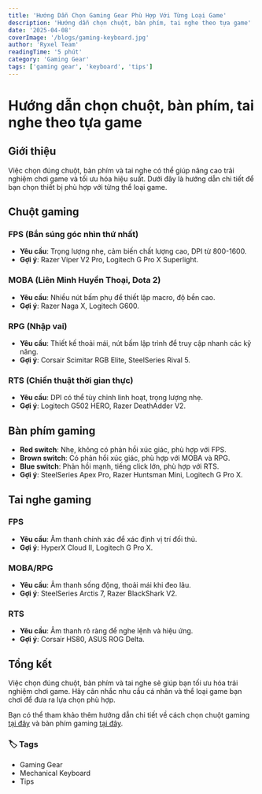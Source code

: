 ---
title: 'Hướng Dẫn Chọn Gaming Gear Phù Hợp Với Từng Loại Game'
description: 'Hướng dẫn chọn chuột, bàn phím, tai nghe theo tựa game'
date: '2025-04-08'
coverImage: '/blogs/gaming-keyboard.jpg'
author: 'Ryxel Team'
readingTime: '5 phút'
category: 'Gaming Gear'
tags: ['gaming gear', 'keyboard', 'tips']
---

# Hướng dẫn chọn chuột, bàn phím, tai nghe theo tựa game

## Giới thiệu
Việc chọn đúng chuột, bàn phím và tai nghe có thể giúp nâng cao trải nghiệm chơi game và tối ưu hóa hiệu suất. Dưới đây là hướng dẫn chi tiết để bạn chọn thiết bị phù hợp với từng thể loại game.

## Chuột gaming
### FPS (Bắn súng góc nhìn thứ nhất)
- **Yêu cầu**: Trọng lượng nhẹ, cảm biến chất lượng cao, DPI từ 800-1600.
- **Gợi ý**: Razer Viper V2 Pro, Logitech G Pro X Superlight.

### MOBA (Liên Minh Huyền Thoại, Dota 2)
- **Yêu cầu**: Nhiều nút bấm phụ để thiết lập macro, độ bền cao.
- **Gợi ý**: Razer Naga X, Logitech G600.

### RPG (Nhập vai)
- **Yêu cầu**: Thiết kế thoải mái, nút bấm lập trình để truy cập nhanh các kỹ năng.
- **Gợi ý**: Corsair Scimitar RGB Elite, SteelSeries Rival 5.

### RTS (Chiến thuật thời gian thực)
- **Yêu cầu**: DPI có thể tùy chỉnh linh hoạt, trọng lượng nhẹ.
- **Gợi ý**: Logitech G502 HERO, Razer DeathAdder V2.

## Bàn phím gaming
- **Red switch**: Nhẹ, không có phản hồi xúc giác, phù hợp với FPS.
- **Brown switch**: Có phản hồi xúc giác, phù hợp với MOBA và RPG.
- **Blue switch**: Phản hồi mạnh, tiếng click lớn, phù hợp với RTS.
- **Gợi ý**: SteelSeries Apex Pro, Razer Huntsman Mini, Logitech G Pro X.

## Tai nghe gaming
### FPS
- **Yêu cầu**: Âm thanh chính xác để xác định vị trí đối thủ.
- **Gợi ý**: HyperX Cloud II, Logitech G Pro X.

### MOBA/RPG
- **Yêu cầu**: Âm thanh sống động, thoải mái khi đeo lâu.
- **Gợi ý**: SteelSeries Arctis 7, Razer BlackShark V2.

### RTS
- **Yêu cầu**: Âm thanh rõ ràng để nghe lệnh và hiệu ứng.
- **Gợi ý**: Corsair HS80, ASUS ROG Delta.

## Tổng kết
Việc chọn đúng chuột, bàn phím và tai nghe sẽ giúp bạn tối ưu hóa trải nghiệm chơi game. Hãy cân nhắc nhu cầu cá nhân và thể loại game bạn chơi để đưa ra lựa chọn phù hợp.

Bạn có thể tham khảo thêm hướng dẫn chi tiết về cách chọn chuột gaming [tại đây](https://zadez.vn/blogs/cach-chon-chuot-gaming-phu-hop-voi-tung-the-loai-game-fps-moba-rpg-vv-246) và bàn phím gaming [tại đây](https://banphimco.com/2024/11/03/cach-dung-de-chon-chuot-choi-game/).

### 🏷️ Tags

- Gaming Gear
- Mechanical Keyboard
- Tips